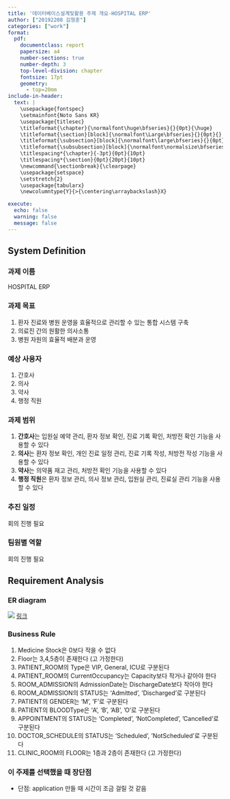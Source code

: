 ```yaml
---
title: '데이터베이스설계및활용 주제 개요-HOSPITAL ERP'
author: ["20192208 김형훈"]
categories: ["work"]
format: 
  pdf:
    documentclass: report
    papersize: a4
    number-sections: true
    number-depth: 3
    top-level-division: chapter
    fontsize: 17pt
    geometry:
      - top=20mm
include-in-header: 
  text: |
    \usepackage{fontspec}
    \setmainfont{Noto Sans KR}
    \usepackage{titlesec}
    \titleformat{\chapter}{\normalfont\huge\bfseries}{}{0pt}{\huge}
    \titleformat{\section}[block]{\normalfont\Large\bfseries}{}{0pt}{}
    \titleformat{\subsection}[block]{\normalfont\large\bfseries}{}{0pt}{}
    \titleformat{\subsubsection}[block]{\normalfont\normalsize\bfseries}{}{0pt}{}
    \titlespacing*{\chapter}{-3pt}{0pt}{10pt}
    \titlespacing*{\section}{0pt}{20pt}{10pt}
    \newcommand{\sectionbreak}{\clearpage}
    \usepackage{setspace}
    \setstretch{2}
    \usepackage{tabularx}
    \newcolumntype{Y}{>{\centering\arraybackslash}X}

execute:
  echo: false
  warning: false
  message: false
---
```


## System Definition

### 과제 이름

HOSPITAL ERP

### 과제 목표

1. 환자 진료와 병원 운영을 효율적으로 관리할 수 있는 통합 시스템 구축
2. 의료진 간의 원활한 의사소통
3. 병원 자원의 효율적 배분과 운영

### 예상 사용자

1. 간호사
2. 의사
3. 약사
4. 행정 직원

### 과제 범위

1. **간호사**는 입원실 예약 관리, 환자 정보 확인, 진료 기록 확인, 처방전 확인 기능을 사용할 수 있다
2. **의사**는 환자 정보 확인, 개인 진료 일정 관리, 진료 기록 작성, 처방전 작성 기능을 사용할 수 있다
3. **약사**는 의약품 재고 관리, 처방전 확인 기능을 사용할 수 있다
4. **행정 직원**은 환자 정보 관리, 의사 정보 관리, 입원실 관리, 진료실 관리 기능을 사용할 수 있다

### 추진 일정

회의 진행 필요

### 팀원별 역할

회의 진행 필요

## Requirement Analysis

### ER diagram

![](img/2024-11-02-20-36-19.png)
[링크](https://app.diagrams.net/?tags=%7B%7D&lightbox=1&highlight=0000ff&edit=_blank&layers=1&nav=1&title=HOSPITAL.drawio#R%3Cmxfile%3E%3Cdiagram%20id%3D%22R2lEEEUBdFMjLlhIrx00%22%20name%3D%22Page-1%22%3E7Z1bc%2BK4Esc%2FTR4z5Ss2jwmXWWqTkIXsnj3nZUqDFfCssVhjZsJ8%2BiODLxAZkMZ2LCRVTdUEYYzpbv8stf5q3Zi95dvnCKwWj8iDwY2heW83Zv%2FGMAzXtfF%2FScs2bdG72r5lHvnevk0vGqb%2BT5g2ZodtfA%2Bujw6MEQpif3XcOENhCGfxURuIIvTj%2BLBXFBx%2F6wrMIdEwnYGAbP2P78WLfatra0X7b9CfL7Jv1rX0nSXIDk4b1gvgoR9HTfAtHqIwTi%2FxGUZLEMIwxu88gugfGN3Yg0UcJ7%2F07sYY4n%2BvydGf5gjNAwhW%2FvrTDC1x82yNDxm%2BgqUfJHY%2BONF9eiL8debgxuxFCMX7v5ZvPRgkzsrcsL%2Bm4Yl3cztEyXkpPjC6hY7xefT8okHf%2FLaK%2Fvj7bXibneY7CDapgR8H%2FVFv9DRIjRRvM8tje62SP2PwNWm6X8cgitMAMTXcgF0eAz%2FEv87s67vXQQBWa393%2BL5l4QfeA9iiTZydKHt1%2F%2Bq%2FQW%2Byj4%2FkWBwqD%2Fhkycvk5Imlp%2BnFJG%2BDwJ%2BH%2BO8Z%2FvnJN95HcI2v5QGs4%2FQI0kDZj4VRDN8OmlKDfYZoCeNoiw%2FJ7hcnDYz0brntWGnDjyL2jCz2FgdxZ2QHgjSY5vnJCx%2FhP1I3sbjMIFx20lX4x8c%2BCCb4RgThfOe1Y6cklvUitHoB0RzGacMK%2BYlNB9%2Fh%2FlbYmd8Pgh4KUOLbEIUwO2z36%2Bx7%2FA%2F%2F3p72yb6x8QX08Gu9eI3%2FJYdHcQ%2BF6zjCMZJ8FcSu%2BgETd93HaJV%2BTwBfs8uIUmsmf39FcYzvrFOOPR%2Fbl92dutekdK7ZmG9NwrfPv7N4F%2BEf%2BxrsqLbwPQ%2BG%2B9syITEoPF7izFIP5FZ%2F7473NyOtRwxqjxy4wGT0QHqywizMZwMBDv8QxPAebUJvTbg1v84KnrZI8ELPn2HijfocejzD7f7Y%2B%2FUK4EudP%2Bw%2F2XkXEnYjIfF2%2BiY1ag0RqtN9RIy4MpNea5L0ndZJ363k2w%2B662nt71LbX3SuZ1954NcnsIQc%2BvYi0et3vnQEN8nhlSJ4PQTvtk1ws9o4jC%2BCm%2FT2F57g5BjsEYSbVzCLN9E%2Bc8OZj%2BsiOUMQyEdycrymSF4PyXWjdZTbIqHconaA8CjvEH7tw%2FUs8lexj0IOXVwbyeljQD6SO4rkTZHcbp3k1VJmnJHcoXaA8CQn02XTGM3%2B4dC5tTGc3vsiM%2FwpdL8BaP7vr9Xqz3%2F%2F%2BGv8%2B%2Bu377eqM94Ywt0PRHipb6%2B0L342TqUCeKklyJ74c%2BTPBMmLV%2FS9dPhWPfCm8J3L9FrD95V2wM%2FGqcI32f0evK38aNvH38qhf%2BtiuOqCn2STSyFggN4cZpogzM4FmqMQBIOi9T5Krg96qduKYx7Qzt%2BJtuwbjONtKjMFmxjhpkW8DNJ3dyLUu0RXjBsGkyUIvfEuYHZvDP3kR%2B3ODUOvOOwnjNALegThdv%2FOwXFkZKQQXqNNNINnLGKl6IuzJ9FJ06UzTIl5zgZVBAMQ%2B9%2Fh0XWcDBn888D24ID06Vac%2BTlpKGK1m%2Fa0M22r3nknIH53fC5p%2FeUPONq7SNxfcq1xaZEPoOe7l9Hg6eXLZDx%2BPAkriVTNuUgl84ulUfYa8u5F7Yk7q5oe6sr7hAwaWotebsOLqjn7MkFVzXnoStVNLPc0qXeaILR82iy%2FXqdy4hdVzQwhIV3H0TZkJj3D6J%2Bd9K2rmm1SO8XhXU9p%2FzxQFddtcsJlGCB0lUiv3%2FvyIbzaHI1COMeyZpucqeHwLqe9iW1q%2BwuPcHLS5WW7EiR5W9X58hFcLS1siuDty5ltkdYW2mptYWaKbHh34NceSOgYbzn0b20YV%2BsLT0eEEsI1hvHWtcydK1XCnY9UhfEOOcLqbaLEfuPZbLMC4UxknDMEgnQ4d6uNvRXOOdE1lzu3muqRL5znkapw7pJD6T7wg%2B0QipxcYQgA6TDeIe%2F0RHr05a7%2FOJpOR%2BOnk3FxLSKkQrbXlCRJt2w6XjcnSepInSNjEMB06GWyvEiSOmSKTCRJUkclzTJTZBVcZZckMYSEdA9st5psRZGeY0mSS6ZIRSJ9HrqK9C6ZL30GsY%2FtJ1VFXYaIkA70jqrH2BToWxcuOUYl3%2FKVX3PoR9CiY90hO2d33tJfr30UirP8tGoUyIdyNfXdFMrbVzA5Ik19O2rqOzdFSUFGfz1bJLed6CxX896nbaMKwjTG8tZlTM6VVoQ5H6mK5Q45hdKHMfADDr1bG8RVQZjkbKW1crJ5WAXx%2BiHeelFGvVrijK%2ByXnmkSgXxclOQSbNpDOLNmkPv1lXUi8H9IkO8lE16SUAQoSBXWa8ssX2xrFfWOeCrrFf66KCt0cV4%2BPGew81U9OqSHYu0otdJSF2Lju5kVP66ck6nruXl1NBZKHeY1LNsDJP3XfonES%2FCuS75fBBJTtFV8265KUr2opZQTsEQEdL1FrtqDq4p0Leum%2BuKNAXXVVNwuSnIKTjBNyhmcL58BFczb00RvHVBXFekibeumnjLTVGydmmBTX%2B9S1rqjwHpQJ6nfRTJayd5%2B3o4XbvS%2BbcLsapgrmtkQu3O8yK4FmQKrnIEiIzy8vlJBfKmQP6RYrhS35I3O4d3OWn%2Fs3EqFcRLLVGyQmUuSEaloudFhveJJ5vUa8mbxXfrNbx0rdqMB2%2F9cLV4vLAFOd%2FxGYae0AkVlgCQkOSqGmNTJP%2FQbYpPeFekcoxFrCqS6xo573EfIOQJvt0FSwxICPNqeyIomJ%2BBudU6zCuuPeIN5vS7RwoP85KFR3dBAKO5D8VOkNPHgHww18kcS3%2FcexlPTkaERAsC7EzXn5fSpc16N1dKV9elVooyCNCL2L6eNQG6XlJ5T6BFAUX0qgeyrpeUcEGzGEVSrQpgCQkJn89KVdoY7VtfGKDrIulKi1hVbNd1Mkki%2BNoAFvfLx%2FHsOhTH6%2Bd468sDdKOa0IwzjuexqjiuZ448Ks2VuHCZGJE%2FH9dGc4YgkJDmSpnUGM05WCJgCCVNMpQ0qbAFmV6bruAMO9D%2FCWIfhRz6uT6kK4nSGeMoiVJzSG%2B9cq5uCKVRMpRGqbAFmUN78GcwXIu%2FipclDuQjulmt7IoiOt%2FrB8xqD2zOiJ4HqyK6bpLP6sHbCkY%2BDGdCZ9AZgkA%2BnFsl8rXn5%2FHo6eVRhPqlte8DbrwTLxm0eZU8AVM%2Fsy0ymyrRI5lFJ2PR%2B5sb7ZJVUuZSJO1SHr3qGa1bJXsBS1jSlCUmpHtkGyViRoX7mnDfunjJKJEvioT7InoV7o0SGeJ0toDeJoBS8Z4lKKTjvW5JzXuWdA8779sXOVlCJdwsRffCFiV0F2jrqsoBIB%2FJOxQk%2F%2Fi9q442pTq7fVWxy1Vde1flI72Lm1flpWDq272qWkfdpsi6ybURmZ5tHHnRmUY2zcSJM%2FMrP3Dm46A%2F6t09fJkMeuPJ6d74tWTCT7r113PftDVy8mnNBvxWbanPlfeNWXIh7Ju6tp%2F67pQUkhcoF1JEr%2Bot6xlbDnyNrxhFnlSZEJaQkK%2F%2F7KjK043RvvXMt%2B5QdKjbv%2FNpPeDQd6%2FEZzs5hd2LIP5O707o1V4MMSAdzPOibArm9cO89bS2UaIr4%2FBOp%2FRAEasK5kaJ2uwJxUIXu2Pxv3Qg1x2pS6c1C3IOlu06Iu2zWwSrIrnulFRK88E8RGtfZJqzxICENFel0Zqjefsrdh2haqM5qjZaYQtysuQlSbKIXlKHIQbko3nJVsxELHyASIFKRcIiS%2FHAenF5WddlxUI2M31ZfpKtIuRFsZBdOVFi%2FMu099ug%2F%2BfD4ORNL5Fk4X2tcZ02M9agZsGVehaLZX48j%2FEr0iy4ZHpMKM2Cq%2Ba1CluQ81pSrt9gCQr5%2BmCuyo82xvv2VQuuUOlRV6VHC1uQ6dHpbogi9HCaIQIkRLlKjjaG8tY1C7orVG7UVbnRwhZkGmwQCi4%2BY%2FC%2FdCDPr0OBvH6Qt69ZKBKFIpC8CFZFciNz5IFnh1Dk8oUs3peP46o2RoMcb12tYAhVHMNQxTEObCFhcQyWAJAP5RpFl%2FyjpQp7DQKFWOFc2QVsl7%2Fzk%2BMX%2F03e%2BWRnL%2Ftvh0f2tyehQi9qSI%2B8LGrItPyciBoMjey39x5GT6Pel8l4%2FHgSDRIJGtzsOc4qaOg29pDWyC65RH0wltqHGr27edEzGBo5xy2SnqGIXtUpMzRypnqC0PJ6d3z51XqUDEEhYUdNjbkb433regZDE2rIrakhd2ELcsg9DBC6SrA34H%2F5QK5TCNPaGXGXFiakHnLXtDggD57L4%2BhsrpWXcbRNMf8lV6FRI9um9aIzzdp9ufso%2FnFge3BA2nkpzvycNBxwqJtGX9ozuDXTkf%2FwxAdsS6v4AaurvQu9%2FUXXPINXMqCcDKa9CT5wNH46%2BTS6liRP41tO3ZoWZS8xr1vRwAy71KJmlgQDw%2F7Q3CR9Sjb0FirpYyiZc2ELcsAnYeFNlpCQb6RgqTLLjdG%2B%2FZSPJXaZ5SJ6Fe3zyDosdA89H0NUriWLLEEhH%2B8Ntc6lMd63vs7FMERa51LEqqI7Di7CszIUWmaJAflgbpKPfAXzmmDOwVoXU6i1LnmwKpobpkF4to%2FWYC70cheGAJAQ5eTciUJ5XShvf7mLWW1ShTeU07tAfJSTEyr9TQRiH4Ucerg%2BmNOHgIQwr6a0UzA%2FB3O3fZhXy6HxBvMOtQvEhzmZPxtG8N8NDGdbDl1cH83pY0A%2Bmtuqa94Yzal3Gm6O5rZQXXNbdc0LW5Bd81FyO2xmSe9c6PXoDGEgH9AtCqB%2FvIb63EJzOhl9Ter4LvUic4czcbzF4bIHnvZEyLag5mhPBPwyQig%2BvMMjsFo8Ig8mR%2Fwf%3C%2Fdiagram%3E%3C%2Fmxfile%3E)

### Business Rule

1. Medicine Stock은 0보다 작을 수 없다
2. Floor는 3,4,5층이 존재한다 (고 가정한다)
3. PATIENT_ROOM의 Type은 VIP, General, ICU로 구분된다
4. PATIENT_ROOM의 CurrentOccupancy는 Capacity보다 작거나 같아야 한다
5. ROOM_ADMISSION의 AdmissionDate는 DischargeDate보다 작아야 한다
6. ROOM_ADMISSION의 STATUS는 'Admitted', 'Discharged'로 구분된다
7. PATIENT의 GENDER는 'M', 'F'로 구분된다
8. PATIENT의 BLOODType은 'A', 'B', 'AB', 'O'로 구분된다
9. APPOINTMENT의 STATUS는 'Completed', 'NotCompleted', 'Cancelled'로 구분된다
10. DOCTOR_SCHEDULE의 STATUS는 'Scheduled', 'NotScheduled'로 구분된다
11. CLINIC_ROOM의 FLOOR는 1층과 2층이 존재한다 (고 가정한다)

### 이 주제를 선택했을 때 장단점

- 단점: application 만들 때 시간이 조금 걸릴 것 같음
